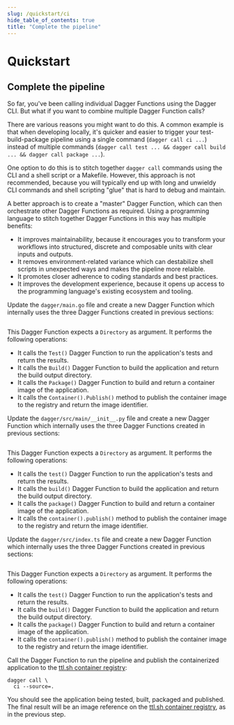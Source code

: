```yaml
---
slug: /quickstart/ci
hide_table_of_contents: true
title: "Complete the pipeline"
---
```


# Quickstart

## Complete the pipeline

So far, you've been calling individual Dagger Functions using the Dagger CLI. But what if you want to combine multiple Dagger Function calls?

There are various reasons you might want to do this. A common example is that when developing locally, it's quicker and easier to trigger your test-build-package pipeline using a single command (`dagger call ci ...`) instead of multiple commands (`dagger call test ... && dagger call build ... && dagger call package ...`).

One option to do this is to stitch together `dagger call` commands using the CLI and a shell script or a Makefile. However, this approach is not recommended, because you will typically end up with long and unwieldy CLI commands and shell scripting "glue" that is hard to debug and maintain.

A better approach is to create a "master" Dagger Function, which can then orchestrate other Dagger Functions as required. Using a programming language to stitch together Dagger Functions in this way has multiple benefits:
- It improves maintainability, because it encourages you to transform your workflows into structured, discrete and composable units with clear inputs and outputs.
- It removes environment-related variance which can destabilize shell scripts in unexpected ways and makes the pipeline more relaible.
- It promotes closer adherence to coding standards and best practices.
- It improves the development experience, because it opens up access to the programming language's existing ecosystem and tooling.

<Tabs groupId="language">
<TabItem value="Go">

Update the `dagger/main.go` file and create a new Dagger Function which internally uses the three Dagger Functions created in previous sections:

```go file=./snippets/ci/go/main.go
```

This Dagger Function expects a `Directory` as argument. It performs the following operations:

- It calls the `Test()` Dagger Function to run the application's tests and return the results.
- It calls the `Build()` Dagger Function to build the application and return the build output directory.
- It calls the `Package()` Dagger Function to build and return a container image of the application.
- It calls the `Container().Publish()` method to publish the container image to the registry and return the image identifier.
</TabItem>
<TabItem value="Python">

Update the `dagger/src/main/__init__.py` file and create a new Dagger Function which internally uses the three Dagger Functions created in previous sections:

```python file=./snippets/ci/python/__init__.py
```

This Dagger Function expects a `Directory` as argument. It performs the following operations:

- It calls the `test()` Dagger Function to run the application's tests and return the results.
- It calls the `build()` Dagger Function to build the application and return the build output directory.
- It calls the `package()` Dagger Function to build and return a container image of the application.
- It calls the `container().publish()` method to publish the container image to the registry and return the image identifier.

</TabItem>
<TabItem value="TypeScript">

Update the `dagger/src/index.ts` file and create a new Dagger Function which internally uses the three Dagger Functions created in previous sections:

```typescript file=./snippets/ci/typescript/index.ts
```

This Dagger Function expects a `Directory` as argument. It performs the following operations:

- It calls the `test()` Dagger Function to run the application's tests and return the results.
- It calls the `build()` Dagger Function to build the application and return the build output directory.
- It calls the `package()` Dagger Function to build and return a container image of the application.
- It calls the `container().publish()` method to publish the container image to the registry and return the image identifier.

</TabItem>
</Tabs>

Call the Dagger Function to run the pipeline and publish the containerized application to the [ttl.sh container registry](https://ttl.sh):

```shell
dagger call \
  ci --source=.
```

You should see the application being tested, built, packaged and published. The final result will be an image reference on the [ttl.sh container registry](https://ttl.sh), as in the previous step.
